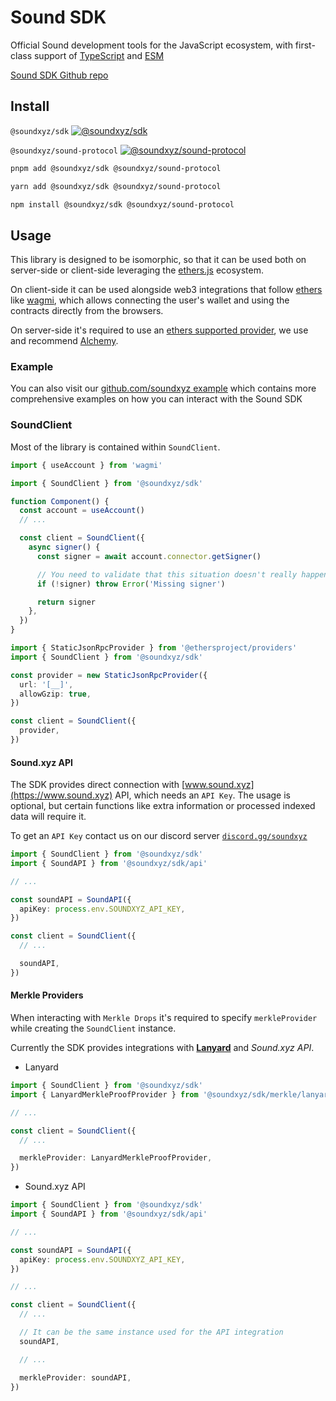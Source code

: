 # Sound SDK

Official Sound development tools for the JavaScript ecosystem, with first-class support of [TypeScript](https://www.typescriptlang.org) and [ESM](https://nodejs.org/api/esm.html)

[Sound SDK Github repo](https://github.com/soundxyz/sdk)

## Install

`@soundxyz/sdk` [![@soundxyz/sdk](https://badge.fury.io/js/@soundxyz%2Fsdk.svg)](https://badge.fury.io/js/@soundxyz%2Fsdk)

`@soundxyz/sound-protocol` [![@soundxyz/sound-protocol](https://badge.fury.io/js/@soundxyz%2Fsound-protocol.svg)](https://badge.fury.io/js/@soundxyz%2Fsound-protocol)

```sh
pnpm add @soundxyz/sdk @soundxyz/sound-protocol
```

```sh
yarn add @soundxyz/sdk @soundxyz/sound-protocol
```

```sh
npm install @soundxyz/sdk @soundxyz/sound-protocol
```

## Usage

This library is designed to be isomorphic, so that it can be used both on server-side or client-side leveraging the [ethers.js](https://ethers.org) ecosystem.

On client-side it can be used alongside web3 integrations that follow [ethers](https://www.npmjs.com/package/ethers) like [wagmi](https://wagmi.sh/), which allows connecting the user's wallet and using the contracts directly from the browsers.

On server-side it's required to use an [ethers supported provider](https://docs.ethers.io/v5/api-keys/), we use and recommend [Alchemy](https://www.alchemy.com/).

### Example

You can also visit our [github.com/soundxyz example](https://github.com/soundxyz/sdk/tree/main/example/src) which contains more comprehensive examples on how you can interact with the Sound SDK

### SoundClient

Most of the library is contained within `SoundClient`.

```ts
import { useAccount } from 'wagmi'

import { SoundClient } from '@soundxyz/sdk'

function Component() {
  const account = useAccount()
  // ...

  const client = SoundClient({
    async signer() {
      const signer = await account.connector.getSigner()

      // You need to validate that this situation doesn't really happen on a normal flow
      if (!signer) throw Error('Missing signer')

      return signer
    },
  })
}
```

```ts
import { StaticJsonRpcProvider } from '@ethersproject/providers'
import { SoundClient } from '@soundxyz/sdk'

const provider = new StaticJsonRpcProvider({
  url: '[__]',
  allowGzip: true,
})

const client = SoundClient({
  provider,
})
```

#### Sound.xyz API

The SDK provides direct connection with [www.sound.xyz](https://www.sound.xyz) API, which needs an `API Key`. The usage is optional, but certain functions like extra information or processed indexed data will require it.

To get an `API Key` contact us on our discord server [`discord.gg/soundxyz`](https://discord.gg/soundxyz)

```ts
import { SoundClient } from '@soundxyz/sdk'
import { SoundAPI } from '@soundxyz/sdk/api'

// ...

const soundAPI = SoundAPI({
  apiKey: process.env.SOUNDXYZ_API_KEY,
})

const client = SoundClient({
  // ...

  soundAPI,
})
```

#### Merkle Providers

When interacting with `Merkle Drops` it's required to specify `merkleProvider` while creating the `SoundClient` instance.

Currently the SDK provides integrations with [**Lanyard**](https://lanyard.org) and _Sound.xyz API_.

- Lanyard

```ts
import { SoundClient } from '@soundxyz/sdk'
import { LanyardMerkleProofProvider } from '@soundxyz/sdk/merkle/lanyard'

// ...

const client = SoundClient({
  // ...

  merkleProvider: LanyardMerkleProofProvider,
})
```

- Sound.xyz API

```ts
import { SoundClient } from '@soundxyz/sdk'
import { SoundAPI } from '@soundxyz/sdk/api'

// ...

const soundAPI = SoundAPI({
  apiKey: process.env.SOUNDXYZ_API_KEY,
})

// ...

const client = SoundClient({
  // ...

  // It can be the same instance used for the API integration
  soundAPI,

  // ...

  merkleProvider: soundAPI,
})
```
